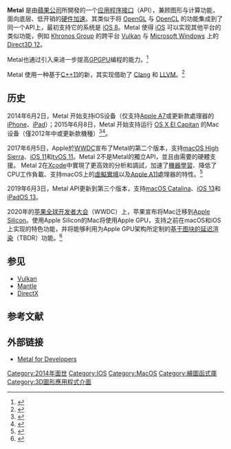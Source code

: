 {{NoteTA
|G1=IT
|G2=Games
|1=zh-cn:虚荣; zh-hk:最終榮耀; zh-tw:最終榮耀;
}}
{{Infobox software
|name             = Metal
|logo             = Apple Metal logo, version 2.png
|screenshot       = File:Vainglory Halcyon Fold map.tif
|caption          = 使用Metal的[[多人在线战斗竞技场游戏|多人在线战斗竞技场游戏]]《[[虚荣_(游戏)|虚荣]]》，运行于[[iPhone_6|iPhone 6]]<ref name="Polygon: iPhone 6">{{cite web |url=http://www.polygon.com/2014/9/9/6127259/vainglory-iphone-6-moba-game-apple |accessdate=2014-09-09 |title=This is the game Apple used to show off iPhone 6 |last=McWhertor |first=Michael |date=2014-09-09 |work=[[Polygon_(website)|Polygon]] |publisher=[[Vox_Media|Vox Media]] |archiveurl=https://www.webcitation.org/6STIyDsM0?url=http://www.polygon.com/2014/9/9/6127259/vainglory-iphone-6-moba-game-apple |archivedate=2014-09-10 |deadurl=no }}</ref>
| developer = Apple Inc.
| released = {{start date and age|2014|06}}
| latest release version = 3
| latest release date    = {{start date and age|2019|06}}
| programming language = [[C++14|C++14]]（着色器）<br>[[Objective-C|Objective-C]]（Runtime/API）
| operating system = [[iOS|iOS]], [[macOS|macOS]], [[tvOS|tvOS]]
|genre            = [[应用程序接口|API]]
| license                = [[专有软件|专有软件]]
| website = {{URL|https://developer.apple.com/metal/}}
}}
'''Metal''' 是由[[蘋果公司|蘋果公司]]所開發的一个[[应用程序接口|应用程序接口]]（API），兼顾图形与计算功能，面向底层、低开销的[[硬件加速|硬件加速]]。其类似于将 [[OpenGL|OpenGL]] 与 [[OpenCL|OpenCL]] 的功能集成到了同一个API上，最初支持它的系统是 [[iOS_8|iOS 8]]。Metal 使得 [[iOS|iOS]] 可以实现其他平台的类似功能，例如 [[Khronos_Group|Khronos Group]] 的跨平台 [[Vulkan_(API)|Vulkan]] 与 [[Microsoft_Windows|Microsoft Windows]] 上的 [[Direct3D#Direct3D_12|Direct3D 12]]。

Metal也通过引入{{Link-en|计算着色器|Compute kernel}}来进一步提高[[通用图形处理器|GPGPU]]编程的能力。<ref>{{Cite web|url=https://developer.apple.com/library/content/documentation/Miscellaneous/Conceptual/MetalProgrammingGuide/Compute-Ctx/Compute-Ctx.html|title=Data-Parallel Compute Processing: Compute Command Encoder|accessdate=2017-02-10|work=developer.apple.com|language=en|archive-date=2017-02-02|archive-url=https://web.archive.org/web/20170202043111/https://developer.apple.com/library/content/documentation/Miscellaneous/Conceptual/MetalProgrammingGuide/Compute-Ctx/Compute-Ctx.html|dead-url=no}}</ref>

Metal 使用一种基于[[C++11|C++11]]的新{{link-en|着色语言|Shading language}}，其实现借助了 [[Clang|Clang]] 和 [[LLVM|LLVM]]。<ref>{{cite web|url=https://developer.apple.com/library/prerelease/ios/documentation/Metal/Reference/MetalShadingLanguageGuide/Introduction/Introduction.html|title=Metal Shading Language Guide|date=2014-09-08|publisher=|accessdate=2014-09-10|archive-date=2016-03-15|archive-url=https://web.archive.org/web/20160315054054/https://developer.apple.com/library/prerelease/ios/documentation/Metal/Reference/MetalShadingLanguageGuide/Introduction/Introduction.html|dead-url=no}}</ref>

==历史==
2014年6月2日，Metal 开始支持iOS设备（仅支持[[Apple_A7|Apple A7]]或更新款處理器的[[iPhone|iPhone]]、[[iPad|iPad]]）；2015年6月8日，Metal 开始支持运行 [[OS_X_El_Capitan|OS X El Capitan]] 的Mac设备（僅2012年中或更新款機種）<ref>{{Cite web |url=https://www.apple.com/cn/pr/library/2014/06/02Apple-Releases-iOS-8-SDK-With-Over-4-000-New-APIs.html |title=Apple 发布包含 4,000 多个全新 API 的 iOS 8 SDK |accessdate=2016-09-17 |archive-date=2016-10-26 |archive-url=https://web.archive.org/web/20161026180853/http://www.apple.com/cn/pr/library/2014/06/02Apple-Releases-iOS-8-SDK-With-Over-4-000-New-APIs.html |dead-url=no }}</ref><ref>{{Cite web |url=https://www.apple.com/cn/pr/library/2015/06/08Apple-Announces-OS-X-El-Capitan-with-Refined-Experience-Improved-Performance.html |title=Apple 宣布推出体验更出色、性能更强大的 OS X El Capitan |accessdate=2016-09-17 |archive-date=2016-10-10 |archive-url=https://web.archive.org/web/20161010075255/http://www.apple.com/cn/pr/library/2015/06/08Apple-Announces-OS-X-El-Capitan-with-Refined-Experience-Improved-Performance.html |dead-url=no }}</ref>。

2017年6月5日，Apple於[[WWDC|WWDC]]宣布了Metal的第二个版本，支持[[macOS_High_Sierra|macOS High Sierra]]、[[iOS_11|iOS 11]]和[[tvOS|tvOS 11]]。Metal 2不是Metal的獨立API，並且由需要的硬體支援。 Metal 2在[[Xcode|Xcode]]中實現了更高效的分析和調試，加速了[[機器學習|機器學習]]、降低了CPU工作負載、支持macOS上的[[虛擬實境|虛擬實境]]以及[[Apple_A11|Apple A11]]處理器的特性。<ref>{{cite web |title=Archived copy of the Metal homepage, November 2017 |url=https://developer.apple.com/metal/ |website=Apple Developer |publisher=[[Apple_Inc.|Apple]] |via=[[Wayback_Machine|Wayback Machine]] |date=2017-11-20 |deadurl=yes |archiveurl=https://web.archive.org/web/20171120014933/https://developer.apple.com/metal/ |archivedate=2017-11-20 |accessdate=2016-03-20 }}</ref>

2019年6月3日，Metal API更新到第三个版本，支持[[macOS_Catalina|macOS Catalina]]、[[iOS_13|iOS 13]]和[[iPadOS_13|iPadOS 13]]。

2020年的[[苹果全球开发者大会|苹果全球开发者大会]]（WWDC）上，苹果宣布将Mac迁移到[[Apple_Silicon|Apple Silicon]]。使用Apple Silicon的Mac将使用Apple GPU，支持之前在macOS和iOS上实现的特色功能，并将能够利用为Apple GPU架构所定制的[[基于图块渲染|基于图块的延迟渲染]]（TBDR）功能。<ref>{{cite web|url=https://developer.apple.com/videos/play/wwdc2020/10631|title=Bring your Metal app to Apple Silicon Macs|website=developer.apple.com|accessdate=2020-07-13|archive-date=2021-01-03|archive-url=https://web.archive.org/web/20210103045836/https://developer.apple.com/videos/play/wwdc2020/10631|dead-url=no}}</ref>

== 参见 ==
*[[Vulkan_(API)|Vulkan]]
*[[Mantle_(API)|Mantle]]
*[[DirectX|DirectX]]

== 参考文献 ==
{{reflist|2}}

==外部链接==
* [https://developer.apple.com/metal/ Metal for Developers] {{Wayback|url=https://developer.apple.com/metal/ |date=20171120014933 }}{{en}}

{{OS X}}
{{iOS}}

[[Category:2014年面世|Category:2014年面世]]
[[Category:IOS|Category:IOS]]
[[Category:MacOS|Category:MacOS]]
[[Category:繪圖函式庫|Category:繪圖函式庫]]
[[Category:3D圖形應用程式介面|Category:3D圖形應用程式介面]]